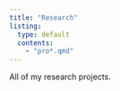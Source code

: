 ```yaml
---
title: "Research"
listing:
  type: default
  contents:
    - "pro*.qmd"
---
```


All of my research projects.